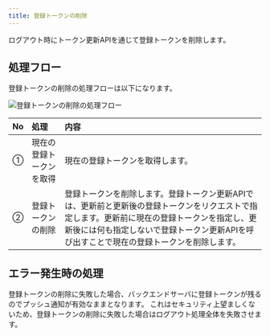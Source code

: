 ```yaml
---
title: 登録トークンの削除
---
```


ログアウト時にトークン更新APIを通じて登録トークンを削除します。

## 処理フロー

登録トークンの削除の処理フローは以下になります。

![登録トークンの削除の処理フロー](remove-token.drawio.png)

| No | 処理 | 内容 |
|:--|:--|:--|
| ① | 現在の登録トークンを取得 | 現在の登録トークンを取得します。 |
| ② | 登録トークンの削除 | 登録トークンを削除します。登録トークン更新APIでは、更新前と更新後の登録トークンをリクエストで指定します。更新前に現在の登録トークンを指定し、更新後には何も指定しないで登録トークン更新APIを呼び出すことで現在の登録トークンを削除します。 |

## エラー発生時の処理

登録トークンの削除に失敗した場合、バックエンドサーバに登録トークンが残るのでプッシュ通知が有効なままとなります。
これはセキュリティ上望ましくないため、登録トークンの削除に失敗した場合はログアウト処理全体を失敗させます。
